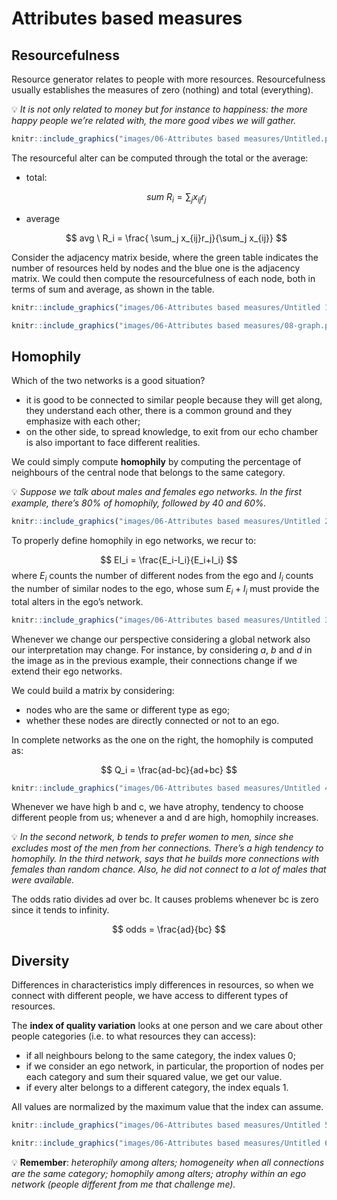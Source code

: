 # Attributes based measures

## Resourcefulness

Resource generator relates to people with more resources. Resourcefulness usually establishes the measures of zero (nothing) and total (everything). 

<aside>
💡 *It is not only related to money but for instance to happiness: the more happy people we're related with, the more good vibes we will gather.*

</aside>

```r
knitr::include_graphics("images/06-Attributes based measures/Untitled.png")
```

The resourceful alter can be computed through the total or the average:

- total:
    
    $$
    sum \ R_i = \sum_j x_{ij}r_j
    $$
    
- average
    
    $$
    avg \ R_i = \frac{ \sum_j x_{ij}r_j}{\sum_j x_{ij}}
    $$
    

\begin{table}[]
\centering
\begin{tabular}{@{}llll@{}}
\toprule
\textbf{Node} & \textbf{Neighbours} & \textbf{Total R} & \textbf{Average R} \\ \midrule
a             & b, d, e             & 45+25+21 = 91    & 91/3 = 30.3333     \\
b             & c                   & 32               & 32                 \\
c             & a, b                & 19+45 = 64       & 64/2 = 32          \\
d             & a, c                & 19+32 = 51       & 51/2 = 25.5        \\
e             & a, c, d             & 19+32+25 = 76    & 76/3 = 25.333      \\ \bottomrule
\end{tabular}
\caption{}
\label{tab:my-table}
\end{table}

Consider the adjacency matrix beside, where the green table indicates the number of resources held by nodes and the blue one is the adjacency matrix. We could then compute the resourcefulness of each node, both in terms of sum and average, as shown in the table. 

```r
knitr::include_graphics("images/06-Attributes based measures/Untitled 1.png")
```

```r
knitr::include_graphics("images/06-Attributes based measures/08-graph.png")
```

## Homophily

Which of the two networks is a good situation?

- it is good to be connected to similar people because they will get along, they understand each other, there is a common ground and they emphasize with each other;
- on the other side, to spread knowledge, to exit from our echo chamber is also important to face different realities.

We could simply compute **homophily** by computing the percentage of neighbours of the central node that belongs to the same category. 

<aside>
💡 *Suppose we talk about males and females ego networks. In the first example, there's 80% of homophily, followed by 40 and 60%.*

</aside>

```r
knitr::include_graphics("images/06-Attributes based measures/Untitled 2.png")
```

To properly define homophily in ego networks, we recur to:

$$
EI_i = \frac{E_i-I_i}{E_i+I_i}
$$
where $E_i$ counts the number of different nodes from the ego and $I_i$ counts the number of similar nodes to the ego, whose sum $E_i+I_i$ must provide the total alters in the ego's network. 

```r
knitr::include_graphics("images/06-Attributes based measures/Untitled 3.png")
```

Whenever we change our perspective considering a global network also our interpretation may change. For instance, by considering $a$, $b$ and $d$ in the image  as in the previous example, their connections change if we extend their ego networks. 

We could build a matrix by considering:

- nodes who are the same or different type as ego;
- whether these nodes are directly connected or not to an ego.

In complete networks as the one on the right, the homophily is computed as:

$$
Q_i = \frac{ad-bc}{ad+bc}
$$



```r
knitr::include_graphics("images/06-Attributes based measures/Untitled 4.png")
```

Whenever we have high b and c, we have atrophy, tendency to choose different people from us; whenever a and d are high, homophily increases. 

<aside>
💡 *In the second network, b tends to prefer women to men, since she excludes most of the men from her connections. There's a high tendency to homophily. 
In the third network, says that he builds more connections with females than random chance. Also, he did not connect to a lot of males that were available.*

</aside>

The odds ratio divides ad over bc. It causes problems whenever bc is zero since it tends to infinity. 

$$
odds = \frac{ad}{bc}
$$

## Diversity

Differences in characteristics imply differences in resources, so when we connect with different people, we have access to different types of resources. 

The **index of quality variation** looks at one person and we care about other people categories (i.e. to what resources they can access):

- if all neighbours belong to the same category, the index values $0$;
- if we consider an ego network, in particular, the proportion of nodes per each category and sum their squared value, we get our value.
- if every alter belongs to a different category, the index equals $1$.

All values are normalized by the maximum value that the index can assume. 

```r
knitr::include_graphics("images/06-Attributes based measures/Untitled 5.png")
```

```r
knitr::include_graphics("images/06-Attributes based measures/Untitled 6.png")
```

<aside>
💡 **Remember**: 
*heterophily among alters; 
homogeneity when all connections are the same category;
homophily among alters; 
atrophy within an ego network (people different from me that challenge me).*

</aside>